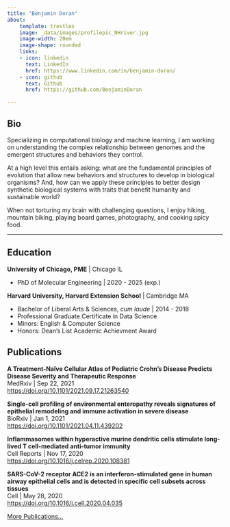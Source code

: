```yaml
---
title: "Benjamin Doran"
about:
    template: trestles
    image: _data/images/profilepic_NHriver.jpg
    image-width: 20em
    image-shape: rounded
    links:
    - icon: linkedin
      text: LinkedIn
      href: https://www.linkedin.com/in/benjamin-doran/
    - icon: github
      text: Github
      href: https://github.com/BenjaminDoran

---
```

## Bio

Specializing in computational biology and machine learning, I am working on understanding the complex relationship between genomes and the emergent structures and behaviors they control.

At a high level this entails asking: what are the fundamental principles of evolution that allow new behaviors and structures to develop in biological organisms? And, how can we apply these principles to better design synthetic biological systems with traits that benefit humanity and sustainable world?

When not torturing my brain with challenging questions, I enjoy hiking, mountain biking, playing board games, photography, and cooking spicy food.

---

## Education

**University of Chicago, PME** | Chicago IL

- PhD of Molecular Engineering | 2020 - 2025 (exp.)

**Harvard University, Harvard Extension School** | Cambridge MA<br/>

- Bachelor of Liberal Arts & Sciences, *cum laude* | 2014 - 2018
- Professional Graduate Certificate in Data Science
- Minors: English & Computer Science
- Honors: Dean's List Academic Achievment Award



## Publications

**A Treatment-Naïve Cellular Atlas of Pediatric Crohn’s Disease Predicts Disease Severity and Therapeutic Response**
<br/>MedRxiv | Sep 22, 2021
<br/>[https://doi.org/10.1101/2021.09.17.21263540](https://doi.org/10.1101/2021.09.17.21263540)

**Single-cell profiling of environmental enteropathy reveals signatures of epithelial remodeling and immune activation in severe disease**
<br/>BioRxiv | Jan 1, 2021
<br/>[https://doi.org/10.1101/2021.04.11.439202](https://doi.org/10.1101/2021.04.11.439202)

**Inflammasomes within hyperactive murine dendritic cells stimulate long-lived T cell-mediated anti-tumor immunity**
<br/>Cell Reports | Nov 17, 2020
<br/>[https://doi.org/10.1016/j.celrep.2020.108381](https://doi.org/10.1016/j.celrep.2020.108381)

**SARS-CoV-2 receptor ACE2 is an interferon-stimulated gene in human airway epithelial cells and is detected in specific cell subsets across tissues**
<br/>Cell | May 28, 2020
<br/>[https://doi.org/10.1016/j.cell.2020.04.035](https://doi.org/10.1016/j.cell.2020.04.035)

[More Publications...](publications.qmd)